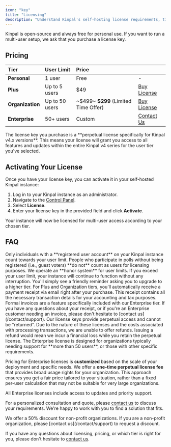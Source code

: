 ```yaml
---
icon: "key"
title: "Licensing"
description: "Understand Kinpal's self-hosting license requirements, tiers, and pricing."
---
```


Kinpal is open-source and always free for personal use.
If you want to run a multi-user setup, we ask that you purchase a license key.

## Pricing


| Tier         | User Limit    | Price       |                                      |
|:-------------|:--------------|:------------|:-------------------------------------------------------|
| **Personal** | 1 user        | Free        | -                                                      |
| **Plus**     | Up to 5 users | $49         | [Buy License](https://kinpal.com/buy-license/plus) |
| **Organization** | Up to 50 users| ~\$499~ **$299** (Limited Time Offer)    | [Buy License](https://kinpal.com/buy-license/organization) |
| **Enterprise** | 50+ users     | Custom      | [Contact Us](/contact/support)                 |

<Note>
The license key you purchase is a **perpetual license specifically for Kinpal v4.x versions**. This means your license will grant you access to all features and updates within the entire Kinpal v4 series for the user tier you've selected.
</Note>

## Activating Your License

Once you have your license key, you can activate it in your self-hosted Kinpal instance:

1.  Log in to your Kinpal instance as an administrator.
2.  Navigate to the [Control Panel](/self-hosting/control-panel).
3.  Select **License**.
4.  Enter your license key in the provided field and click **Activate**.

Your instance will now be licensed for multi-user access according to your chosen tier.

## FAQ

<Accordion title="What constitutes a user?">
Only individuals with a **registered user account** on your Kinpal instance count towards your user limit. People who participate in polls without being registered (i.e., guest voters) **do not** count as users for licensing purposes.
</Accordion>

<Accordion title="What happens if I exceed my user limit?">
We operate an **honor system** for user limits. If you exceed your user limit, your instance will continue to function without any interruption. You'll simply see a friendly reminder asking you to upgrade to a higher tier.
</Accordion>

<Accordion title="Can I get an invoice?">
For Plus and Organization tiers, you'll automatically receive a payment receipt via email right after your purchase. This receipt contains all the necessary transaction details for your accounting and tax purposes. Formal invoices are a feature specifically included with our Enterprise tier. If you have any questions about your receipt, or if you're an Enterprise customer needing an invoice, please don't hesitate to [contact us](/contact/support).
</Accordion>

<Accordion title="Can I get a refund?">
Our license keys provide perpetual access and cannot be "returned".
Due to the nature of these licenses and the costs associated with processing transactions, we are unable to offer refunds.
Issuing a refund would mean we incur a financial loss while you retain the perpetual license.
</Accordion>

<Accordion title="How much does an Enterprise license cost?">
The Enterprise license is designed for organizations typically needing support for **more than 50 users**, or those with other specific requirements.

Pricing for Enterprise licenses is **customized** based on the scale of your deployment and specific needs.
We offer a **one-time perpetual license fee** that provides broad usage rights for your organization.
This approach ensures you get a fair price tailored to your situation, rather than a fixed per-user calculation that may not be suitable for very large organizations.

All Enterprise licenses include access to updates and priority support.

For a personalized consultation and quote, please [contact us](/contact/support) to discuss your requirements.
We're happy to work with you to find a solution that fits.
</Accordion>

<Accordion title="Do you offer discounts for non-profit organizations?">
We offer a 50% discount for non-profit organizations. If you are a non-profit organization, please [contact us](/contact/support) to request a discount.
</Accordion>


If you have any questions about licensing, pricing, or which tier is right for you, please don't hesitate to [contact us](/contact/support).
